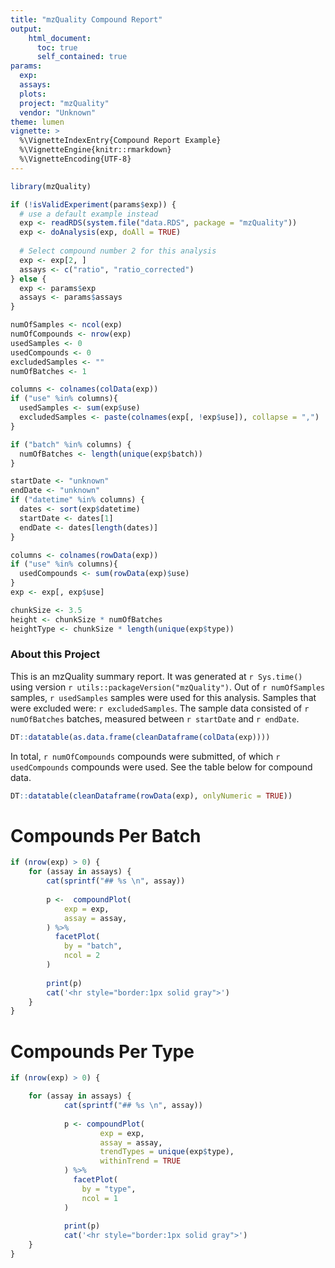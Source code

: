 ```yaml
---
title: "mzQuality Compound Report"
output: 
    html_document:
      toc: true
      self_contained: true
params:
  exp: 
  assays: 
  plots: 
  project: "mzQuality"
  vendor: "Unknown"
theme: lumen
vignette: >
  %\VignetteIndexEntry{Compound Report Example}
  %\VignetteEngine{knitr::rmarkdown}
  %\VignetteEncoding{UTF-8}
---
```


```{=html}
<style type="text/css">
div.main-container {
    max-width: 70vw !important;
}
</style>
```

```r
library(mzQuality)

if (!isValidExperiment(params$exp)) {
  # use a default example instead
  exp <- readRDS(system.file("data.RDS", package = "mzQuality"))
  exp <- doAnalysis(exp, doAll = TRUE)
  
  # Select compound number 2 for this analysis
  exp <- exp[2, ]
  assays <- c("ratio", "ratio_corrected")
} else {
  exp <- params$exp
  assays <- params$assays
}

numOfSamples <- ncol(exp)
numOfCompounds <- nrow(exp)
usedSamples <- 0
usedCompounds <- 0
excludedSamples <- ""
numOfBatches <- 1

columns <- colnames(colData(exp))
if ("use" %in% columns){
  usedSamples <- sum(exp$use)
  excludedSamples <- paste(colnames(exp[, !exp$use]), collapse = ",")
} 

if ("batch" %in% columns) {
  numOfBatches <- length(unique(exp$batch))
}

startDate <- "unknown"
endDate <- "unknown"
if ("datetime" %in% columns) {
  dates <- sort(exp$datetime)
  startDate <- dates[1]
  endDate <- dates[length(dates)]
}

columns <- colnames(rowData(exp))
if ("use" %in% columns){
  usedCompounds <- sum(rowData(exp)$use)
} 
exp <- exp[, exp$use]

chunkSize <- 3.5
height <- chunkSize * numOfBatches
heightType <- chunkSize * length(unique(exp$type))
```


### About this Project
This is an mzQuality summary report. It was generated at `r Sys.time()` 
using version `r utils::packageVersion("mzQuality")`. Out of 
`r numOfSamples` samples, `r usedSamples` samples were used for this analysis. 
Samples that were excluded were: `r excludedSamples`. The sample data consisted 
of `r numOfBatches` batches, measured between `r startDate` and `r endDate`. 

```r

DT::datatable(as.data.frame(cleanDataframe(colData(exp))))
```

In total, `r numOfCompounds` compounds were submitted, of which 
`r usedCompounds` compounds were used. See the table below for compound data.

```r
DT::datatable(cleanDataframe(rowData(exp), onlyNumeric = TRUE))
```

# Compounds Per Batch {.tabset .tabset-fade .tabset-pills}
```r

if (nrow(exp) > 0) {
    for (assay in assays) {
        cat(sprintf("## %s \n", assay))
    
        p <-  compoundPlot(
            exp = exp,
            assay = assay, 
        ) %>%
          facetPlot(
            by = "batch", 
            ncol = 2
        )
        
        print(p)
        cat('<hr style="border:1px solid gray">')
    }
}
```

# Compounds Per Type {.tabset .tabset-fade .tabset-pills}
```r

if (nrow(exp) > 0) {

    for (assay in assays) {
            cat(sprintf("## %s \n", assay))
        
            p <- compoundPlot(
                    exp = exp,
                    assay = assay,
                    trendTypes = unique(exp$type), 
                    withinTrend = TRUE
            ) %>%
              facetPlot(
                by = "type", 
                ncol = 1
            )
    
            print(p)
            cat('<hr style="border:1px solid gray">')
    }
}
```
